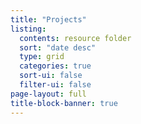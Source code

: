 ```yaml
---
title: "Projects"
listing:
  contents: resource folder
  sort: "date desc"
  type: grid
  categories: true
  sort-ui: false
  filter-ui: false
page-layout: full
title-block-banner: true
---
```

